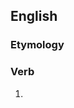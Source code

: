 ==English==

===Etymology===
{{suffix|en|Muslim|ise}}

===Verb===
{{en-verb|Muslimis}}

# {{alternative spelling of|en|Muslimize}}